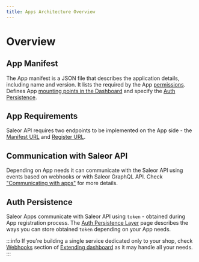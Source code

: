 ```yaml
---
title: Apps Architecture Overview
---
```


# Overview

## App Manifest

The App manifest is a JSON file that describes the application details, including name and version. It lists the required by the App [permissions](/developer/permissions.mdx#app-permissions). Defines App [mounting points in the Dashboard](developer/extending/apps/extending-dashboard-with-apps.mdx) and specify the [Auth Persistence](developer/extending/apps/architecture/apl.mdx).

## App Requirements

Saleor API requires two endpoints to be implemented on the App side - the [Manifest URL](developer/extending/apps/architecture/app-requirements.mdx#manifest-url) and [Register URL](developer/extending/apps/architecture/app-requirements.mdx#register-url).

## Communication with Saleor API

Depending on App needs it can communicate with the Saleor API using events based on webhooks or with Saleor GraphQL API. Check ["Communicating with apps"](developer/extending/apps/architecture/communication-between-app-and-saleor.mdx) for more details.

## Auth Persistence

Saleor Apps communicate with Saleor API using `token` - obtained during App registration process. The [Auth Persistence Layer](developer/extending/apps/architecture/apl.mdx) page describes the ways you can store obtained `token` depending on your App needs.

<!-- ## Permissions

The App access can be granularly assigned per-app basis. During installation, the user can choose which permissions to grant. Read [permissions guide](developer/permissions.mdx) to learn more.

All requests from the dashboard view have the staff user JWT token so that additional permission checks can be done on the app side. The token contains permissions, being a common set of staff user and app permissions. -->

<!-- ## Verifying payload

To ensure that the incoming webhook payload is from a known host, Saleor adds the `Saleor-Signature` header to the request. [Read more](developer/extending/webhooks/asynchronous-events.mdx#https).

- `local`: create a custom app instance and assign explicitly provided permissions. The app is fully manageable from the dashboard. You can change the assigned permissions and add webhooks or authentication tokens. With a `local` app, you can create an integration with some services which will parse the webhook payload. -->

:::info
If you're building a single service dedicated only to your shop, check [Webhooks](developer/extending/webhooks/overview.mdx) section of [Extending dashboard](developer/extending/overview.mdx#webhooks) as it may handle all your needs.
:::
